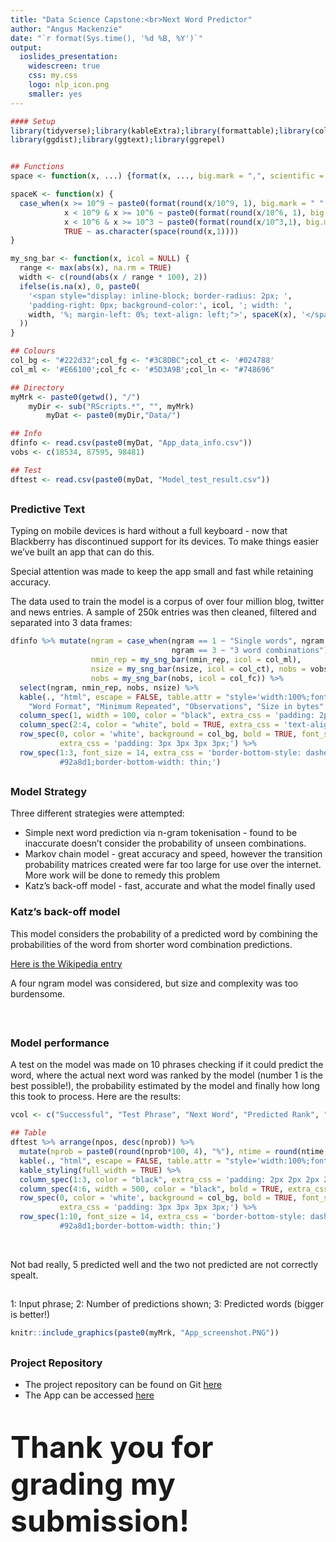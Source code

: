 ---
title: "Data Science Capstone:<br>Next Word Predictor"
author: "Angus Mackenzie"
date: "`r format(Sys.time(), '%d %B, %Y')`"
output: 
  ioslides_presentation:
    widescreen: true
    css: my.css
    logo: nlp_icon.png
    smaller: yes
---


```{r setup, include=FALSE, echo=FALSE}
#### Setup
library(tidyverse);library(kableExtra);library(formattable);library(colorspace)
library(ggdist);library(ggtext);library(ggrepel)


## Functions
space <- function(x, ...) {format(x, ..., big.mark = ",", scientific = FALSE, trim = TRUE)}

spaceK <- function(x) {
  case_when(x >= 10^9 ~ paste0(format(round(x/10^9, 1), big.mark = " ", scientific = FALSE, trim = TRUE), "G"),
            x < 10^9 & x >= 10^6 ~ paste0(format(round(x/10^6, 1), big.mark = " ", scientific = FALSE, trim = TRUE), "M"),
            x < 10^6 & x >= 10^3 ~ paste0(format(round(x/10^3,1), big.mark = " ", scientific = FALSE, trim = TRUE), "K"),
            TRUE ~ as.character(space(round(x,1))))
}

my_sng_bar <- function(x, icol = NULL) {
  range <- max(abs(x), na.rm = TRUE)
  width <- c(round(abs(x / range * 100), 2))
  ifelse(is.na(x), 0, paste0(
    '<span style="display: inline-block; border-radius: 2px; ', 
    'padding-right: 0px; background-color:', icol, '; width: ', 
    width, '%; margin-left: 0%; text-align: left;">', spaceK(x), '</span>'
  ))
}

## Colours
col_bg <- "#222d32";col_fg <- "#3C8DBC";col_ct <- '#024788'
col_ml <- '#E66100';col_fc <- '#5D3A9B';col_ln <- "#748696"

## Directory
myMrk <- paste0(getwd(), "/")
    myDir <- sub("RScripts.*", "", myMrk)
        myDat <- paste0(myDir,"Data/")

## Info
dfinfo <- read.csv(paste0(myDat, "App_data_info.csv"))
vobs <- c(18534, 87595, 98481)

## Test
dftest <- read.csv(paste0(myDat, "Model_test_result.csv"))

```

##
### Predictive Text
Typing on mobile devices is hard without a full keyboard - now that Blackberry has discontinued support for its devices. To make things easier we've built an app that can do this. 

Special attention was made to keep the app small and fast while retaining accuracy.

The data used to train the model is a corpus of over four million blog, twitter and news entries. A sample of 250k entries was then cleaned, filtered and separated into 3 data frames:

```{r sampling, out.width="60%", echo=FALSE}

dfinfo %>% mutate(ngram = case_when(ngram == 1 ~ "Single words", ngram == 2 ~ "2 word combinations", 
                                    ngram == 3 ~ "3 word combinations"),
                  nmin_rep = my_sng_bar(nmin_rep, icol = col_ml),
                  nsize = my_sng_bar(nsize, icol = col_ct), nobs = vobs,
                  nobs = my_sng_bar(nobs, icol = col_fc)) %>%
  select(ngram, nmin_rep, nobs, nsize) %>%
  kable(., "html", escape = FALSE, table.attr = "style='width:100%;font-size: 16px;'", col.names = c(
    "Word Format", "Minimum Repeated", "Observations", "Size in bytes" )) %>% kable_styling(full_width = TRUE) %>%
  column_spec(1, width = 100, color = "black", extra_css = 'padding: 2px 2px 2px 2px;') %>%
  column_spec(2:4, color = "white", bold = TRUE, extra_css = 'text-align:left; padding: 2px 1px 2px 1px;') %>%
  row_spec(0, color = 'white', background = col_bg, bold = TRUE, font_size = 16,
           extra_css = 'padding: 3px 3px 3px 3px;') %>%
  row_spec(1:3, font_size = 14, extra_css = 'border-bottom-style: dashed; border-bottom-color:
           #92a8d1;border-bottom-width: thin;')


```



##
### Model Strategy 
Three different strategies were attempted:

* Simple next word prediction via n-gram tokenisation - found to be inaccurate doesn't consider the probability of unseen combinations.
* Markov chain model - great accuracy and speed, however the transition probability matrices created were far too large for use over the internet. More work will be done to remedy this problem
* Katz's back-off model - fast, accurate and what the model finally used


### Katz's back-off model
This model considers the probability of a predicted word by combining the probabilities of the word from shorter word combination predictions.

[Here is the Wikipedia entry](https://en.wikipedia.org/wiki/Katz%27s_back-off_model)

A four ngram model was considered, but size and complexity was too burdensome. 

<br>

##
### Model performance
A test on the model was made on 10 phrases checking if it could predict the word, where the actual next word was ranked by the model (number 1 is the best possible!), the probability estimated by the model and finally how long this took to process. Here are the results:

```{r performance, echo=FALSE}

vcol <- c("Successful", "Test Phrase", "Next Word", "Predicted Rank", "Predicted Probability", "Seconds Elapsed")

## Table
dftest %>% arrange(npos, desc(nprob)) %>%
  mutate(nprob = paste0(round(nprob*100, 4), "%"), ntime = round(ntime, 4)) %>%
  kable(., "html", escape = FALSE, table.attr = "style='width:100%;font-size: 16px;'", col.names = vcol) %>% 
  kable_styling(full_width = TRUE) %>%
  column_spec(1:3, color = "black", extra_css = 'padding: 2px 2px 2px 2px;') %>%
  column_spec(4:6, width = 500, color = "black", bold = TRUE, extra_css = 'text-align:center; padding: 2px 2px 2px 2px;') %>%
  row_spec(0, color = 'white', background = col_bg, bold = TRUE, font_size = 16,
           extra_css = 'padding: 3px 3px 3px 3px;') %>%
  row_spec(1:10, font_size = 14, extra_css = 'border-bottom-style: dashed; border-bottom-color:
           #92a8d1;border-bottom-width: thin;')


```

<br>

Not bad really, 5 predicted well and the two not predicted are not correctly spealt.

## 
1: Input phrase; 2: Number of predictions shown; 3: Predicted words (bigger is better!) 


```{r out.width="100%",echo=FALSE}

knitr::include_graphics(paste0(myMrk, "App_screenshot.PNG"))


```


##
### Project Repository

* The project repository can be found on Git [here](https://github.com/AngusMackenzie/Datascience_Capstone)
* The App can be accessed [here](https://angusmac-rsa.shinyapps.io/WordPredictor/)

<br>
<div class="centered">
<font size="7">
**Thank you for grading my submission!** 
</font>
<br>

</div>







